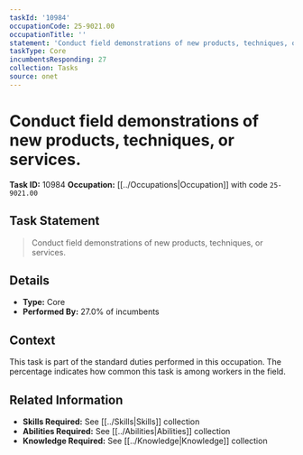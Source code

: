 ```yaml
---
taskId: '10984'
occupationCode: 25-9021.00
occupationTitle: ''
statement: 'Conduct field demonstrations of new products, techniques, or services.'
taskType: Core
incumbentsResponding: 27
collection: Tasks
source: onet
---
```

# Conduct field demonstrations of new products, techniques, or services.

**Task ID:** 10984
**Occupation:** [[../Occupations|Occupation]] with code `25-9021.00`

## Task Statement

> Conduct field demonstrations of new products, techniques, or services.

## Details

- **Type:** Core
- **Performed By:** 27.0% of incumbents

## Context

This task is part of the standard duties performed in this occupation. The percentage indicates how common this task is among workers in the field.

## Related Information

- **Skills Required:** See [[../Skills|Skills]] collection
- **Abilities Required:** See [[../Abilities|Abilities]] collection
- **Knowledge Required:** See [[../Knowledge|Knowledge]] collection
